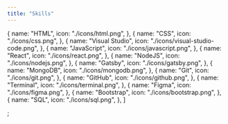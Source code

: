 ---
title: "Skills"
---

  {
    name: "HTML",
    icon: "./icons/html.png",
  },
  {
    name: "CSS",
    icon: "./icons/css.png",
  },
  {
    name: "Visual Studio",
    icon: "./icons/visual-studio-code.png",
  },
  {
    name: "JavaScript",
    icon: "./icons/javascript.png",
  },
  {
    name: "React",
    icon: "./icons/react.png",
  },
  {
    name: "NodeJS",
    icon: "./icons/nodejs.png",
  },
  {
    name: "Gatsby",
    icon: "./icons/gatsby.png",
  },
  {
    name: "MongoDB",
    icon: "./icons/mongodb.png",
  },
  {
    name: "Git",
    icon: "./icons/git.png",
  },
  {
    name: "GitHub",
    icon: "./icons/github.png",
  },
  {
    name: "Terminal",
    icon: "./icons/terminal.png",
  },
  {
    name: "Figma",
    icon: "./icons/figma.png",
  },
  {
    name: "Bootstrap",
    icon: "./icons/bootstrap.png",
  },
  {
    name: "SQL",
    icon: "./icons/sql.png",
  },
]

;
